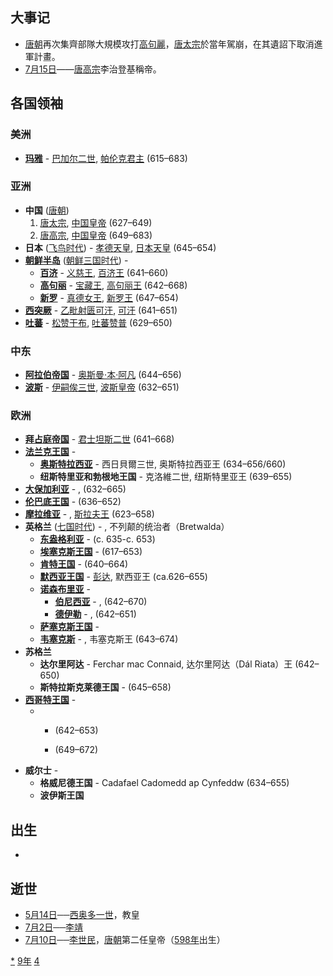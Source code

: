 {{yearTOC|649|唐'''[[貞觀|貞觀]]二十三年'''；新罗'''[[太和_(新羅)|太和]]三年'''；日本'''[[大化_(日本)|大化]]五年'''}}

== 大事记 ==
* [[唐朝|唐朝]]再次集齊部隊大規模攻打[[高句麗|高句麗]]，[[唐太宗|唐太宗]]於當年駕崩，在其遺詔下取消進軍計畫。
* [[7月15日|7月15日]]——[[唐高宗|唐高宗]]李治登基稱帝。

== 各国领袖 ==
===美洲===
*'''[[玛雅文明|玛雅]]''' - [[巴加尔二世|巴加尔二世]], [[帕伦克|帕伦克君主]] (615–683)

===亚洲===
*'''中国''' ([[唐朝|唐朝]])
*#[[唐太宗|唐太宗]], [[中国皇帝|中国皇帝]] (627–649)
*#[[唐高宗|唐高宗]], [[中国皇帝|中国皇帝]] (649–683)
*'''日本''' ([[飞鸟时代|飞鸟时代]]) - [[孝德天皇|孝德天皇]], [[日本天皇|日本天皇]] (645–654)
*'''[[朝鲜半岛|朝鲜半岛]]''' ([[朝鲜三国时代|朝鲜三国时代]]) -
**'''[[百济|百济]]''' - [[义慈王|义慈王]], [[百濟君主列表|百济王]] (641–660)
**'''[[高句丽|高句丽]]''' - [[宝藏王|宝藏王]], [[高句丽君主列表|高句丽王]] (642–668)
**'''[[新罗|新罗]]''' - [[真德女王|真德女王]], [[新羅君主列表|新罗王]] (647–654)
*'''[[西突厥|西突厥]]''' - [[乙毗射匮可汗|乙毗射匮可汗]], [[西突厥可汗列表|可汗]] (641–651)
*'''[[吐蕃|吐蕃]]''' - [[松赞干布|松赞干布]], [[吐蕃君主列表|吐蕃赞普]] (629–650)

===中东===
*'''[[阿拉伯帝国|阿拉伯帝国]]''' - [[奥斯曼·本·阿凡|奥斯曼·本·阿凡]] (644–656)
*'''[[波斯|波斯]]''' - [[伊嗣俟三世|伊嗣俟三世]], [[萨珊王朝|波斯皇帝]] (632–651)

===欧洲===

*'''[[拜占庭帝国|拜占庭帝国]]''' - [[君士坦斯二世|君士坦斯二世]] (641–668)
*'''[[法兰克王国|法兰克王国]]''' -
**'''[[奥斯特拉西亚|奥斯特拉西亚]]''' - 西日貝爾三世, 奥斯特拉西亚王 (634–656/660)
**'''纽斯特里亚和勃根地王国''' - 克洛維二世, 纽斯特里亚王 (639–655)
*'''[[大保加利亚_(中世纪)|大保加利亚]]''' - {{tsl|en|Kubrat|库勃拉特}}, (632–665)
*'''[[伦巴底人|伦巴底王国]]''' - {{link-en|罗撒里|Rothari}} (636–652)
*'''[[摩拉维亚|摩拉维亚]]''' - {{link-en|萨莫 (国王)|Samo|萨莫}}, [[斯拉夫人|斯拉夫王]] (623–658)
*'''英格兰''' ([[七国时代|七国时代]]) - {{link-en|俄斯维乌|Oswiu of Northumbria}}, 不列颠的统治者（Bretwalda）
**'''[[东盎格利亚|东盎格利亚]]''' -  {{link-en|安娜 (東盎格利亞)|Anna of East Anglia|安娜}} (c. 635-c. 653)
**'''[[埃塞克斯王国|埃塞克斯王国]]''' - {{link-en|西吉伯特一世|Sigeberht I of Essex}} (617–653)
**'''[[肯特王国|肯特王国]]''' - {{link-en|厄尔肯伯特|Eorcenberht of Kent}} (640–664)
**'''[[默西亚王国|默西亚王国]]''' - [[彭达_(麦西亚)|彭达]], 默西亚王 (ca.626–655)
**'''[[诺森布里亚|诺森布里亚]]''' -
***'''[[伯尼西亞|伯尼西亚]]''' - {{link-en|俄斯维乌|Oswiu}}, {{link-en|伯尼西亚王|King of Northumbria}} (642–670)
***'''[[德伊勒|德伊勒]]''' - {{link-en|俄斯维恩|Oswine of Deira}}, {{link-en|德伊勒王|King of Northumbria}} (642–651)
**'''[[萨塞克斯王国|萨塞克斯王国]]''' -
**'''[[韦塞克斯|韦塞克斯]]''' - {{link-en|森沃尔赫|Cenwalh of Wessex}}, 韦塞克斯王 (643–674)
*'''苏格兰'''
**'''达尔里阿达''' - Ferchar mac Connaid, 达尔里阿达（Dál Riata）王 (642–650)
**'''斯特拉斯克莱德王国''' - {{link-en|古利雅得|Gwriad of Strathclyde}} (645–658)
*'''[[西哥特王国|西哥特王国]]''' -
***{{link-en|钦德斯文思|Chindasuinth}} (642–653)
***{{link-en|拉斯文思|Recceswinth}} (649–672)
*'''威尔士''' -
**'''格威尼德王国''' - Cadafael Cadomedd ap Cynfeddw (634–655) 
**'''波伊斯王国'''

== 出生 ==
*

== 逝世 ==
{{Wikisource year mention}}
*[[5月14日|5月14日]]──[[西奥多一世|西奥多一世]]，教皇
*[[7月2日|7月2日]]──[[李靖|李靖]]
*[[7月10日|7月10日]]──[[李世民|李世民]]，[[唐朝|唐朝]]第二任皇帝（[[598年|598年]]出生）

[[Category:649年|*]]
[[Category:640年代|9年]]
[[Category:7世纪各年|4]]